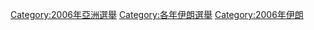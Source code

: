 [[Category:2006年亞洲選舉|Category:2006年亞洲選舉]]
[[Category:各年伊朗選舉|Category:各年伊朗選舉]]
[[Category:2006年伊朗|Category:2006年伊朗]]